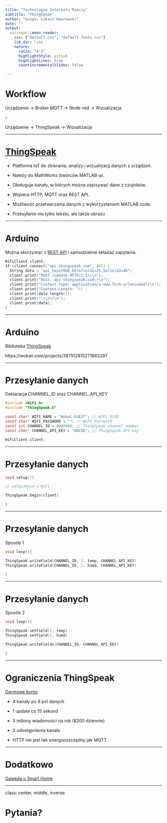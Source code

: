 ```yaml
---
title: "Technologie Internetu Rzeczy"
subtitle: "ThingSpeak"
author: "&copy; Łukasz Wawrowski"
date: ""
output:
  xaringan::moon_reader:
    css: ["default.css", "default-fonts.css"]
    lib_dir: libs
    nature:
      ratio: "4:3"
      highlightStyle: github
      highlightLines: true
      countIncrementalSlides: false

---
```


# Workflow

Urządzenie $\rightarrow$ Broker MQTT $\rightarrow$ Node-red $\rightarrow$ Wizualizacja

--

Urządzenie $\rightarrow$ ThingSpeak $\rightarrow$ Wizualizacja

---

# [ThingSpeak](https://thingspeak.mathworks.com/)

- Platforma IoT do zbierania, analizy i wizualizacji danych z urządzeń.

- Należy do MathWorks (twórców MATLAB-a).

- Obsługuje kanały, w których można zapisywać dane z czujników.

- Wspiera HTTP, MQTT oraz REST API.

- Możliwość przetwarzania danych z wykorzystaniem MATLAB code.

- Przesyłanie nie tylko tekstu, ale także obrazu

---

# Arduino

Można skorzystać z [REST API](https://www.mathworks.com/help/thingspeak/writedata.html) i samodzielnie składać zapytania.

```c
WiFiClient client;
if (client.connect("api.thingspeak.com", 80)) {
  String data = "api_key=YOUR_KEY&field1=25.5&field2=40";
  client.print("POST /update HTTP/1.1\r\n");
  client.print("Host: api.thingspeak.com\r\n");
  client.print("Content-Type: application/x-www-form-urlencoded\r\n");
  client.print("Content-Length: ");
  client.print(data.length());
  client.print("\r\n\r\n");
  client.print(data);
}
```

---

# Arduino

Biblioteka [ThingSpeak](https://docs.arduino.cc/libraries/thingspeak/)

https://wokwi.com/projects/387512815271863297

---

# Przesyłanie danych

Deklaracja CHANNEL_ID oraz CHANNEL_API_KEY

```c
#include <WiFi.h>
#include "ThingSpeak.h"

const char* WIFI_NAME = "Wokwi-GUEST"; // WiFi SSID
const char* WIFI_PASSWORD = ""; // WiFI Password
const int CHANNEL_ID = 0000000; // ThingSpeak channel number
const char* CHANNEL_API_KEY = "ABCDE"; // ThingSpeak API key

WiFiClient client;

```

---

# Przesyłanie danych

```c
void setup(){

// połączenie z WiFi

ThingSpeak.begin(client)

}
```

---

# Przesyłanie danych

Sposób 1

```c
void loop(){

ThingSpeak.writeField(CHANNEL_ID, 1, temp, CHANNEL_API_KEY)
ThingSpeak.writeField(CHANNEL_ID, 2, humd, CHANNEL_API_KEY)

}

```

---

# Przesyłanie danych

Sposób 2

```c
void loop(){

ThingSpeak.setField(1, temp)
ThingSpeak.setField(2, humd)

ThingSpeak.writeFields(CHANNEL_ID, CHANNEL_API_KEY)

}

```

---

# Ograniczenia ThingSpeak

[Darmowe konto](https://thingspeak.mathworks.com/prices/thingspeak_home)

- 4 kanały po 8 pól danych

- 1 update co 15 sekund

- 3 miliony wiadomości na rok (8200 dziennie)

- 3 udostępnienia kanału

- HTTP nie jest tak energooszczędny jak MQTT

---

# Dodatkowo

[Gawęda o Smart Home](https://www.youtube.com/live/bLpdWHnMUqA)

---

class: center, middle, inverse

# Pytania?